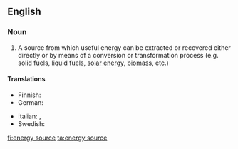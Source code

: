 ==English==

===Noun===
{{en-noun|head=[[energy]] [[source]]}}

# A source from which useful energy can be extracted or recovered either directly or by means of a conversion or transformation process (e.g. solid fuels, liquid fuels, [[solar energy]], [[biomass]], etc.)

====Translations====
{{trans-top|source from which energy can be extracted}}
* Finnish: {{t|fi|energianlähde}}
* German: {{t+|de|Energiequelle|f}}
{{trans-mid}}
* Italian: {{t|it|fonte di energia|f}}, {{t|it|fonte energetica|f}}
* Swedish: {{t+|sv|energikälla|c}}
{{trans-bottom}}

[[fi:energy source]]
[[ta:energy source]]
